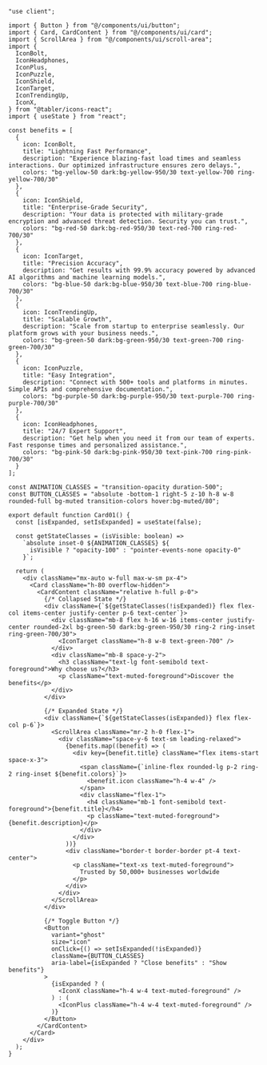````tsx
"use client";

import { Button } from "@/components/ui/button";
import { Card, CardContent } from "@/components/ui/card";
import { ScrollArea } from "@/components/ui/scroll-area";
import {
  IconBolt,
  IconHeadphones,
  IconPlus,
  IconPuzzle,
  IconShield,
  IconTarget,
  IconTrendingUp,
  IconX,
} from "@tabler/icons-react";
import { useState } from "react";

const benefits = [
  {
    icon: IconBolt,
    title: "Lightning Fast Performance",
    description: "Experience blazing-fast load times and seamless interactions. Our optimized infrastructure ensures zero delays.",
    colors: "bg-yellow-50 dark:bg-yellow-950/30 text-yellow-700 ring-yellow-700/30"
  },
  {
    icon: IconShield,
    title: "Enterprise-Grade Security",
    description: "Your data is protected with military-grade encryption and advanced threat detection. Security you can trust.",
    colors: "bg-red-50 dark:bg-red-950/30 text-red-700 ring-red-700/30"
  },
  {
    icon: IconTarget,
    title: "Precision Accuracy",
    description: "Get results with 99.9% accuracy powered by advanced AI algorithms and machine learning models.",
    colors: "bg-blue-50 dark:bg-blue-950/30 text-blue-700 ring-blue-700/30"
  },
  {
    icon: IconTrendingUp,
    title: "Scalable Growth",
    description: "Scale from startup to enterprise seamlessly. Our platform grows with your business needs.",
    colors: "bg-green-50 dark:bg-green-950/30 text-green-700 ring-green-700/30"
  },
  {
    icon: IconPuzzle,
    title: "Easy Integration",
    description: "Connect with 500+ tools and platforms in minutes. Simple APIs and comprehensive documentation.",
    colors: "bg-purple-50 dark:bg-purple-950/30 text-purple-700 ring-purple-700/30"
  },
  {
    icon: IconHeadphones,
    title: "24/7 Expert Support",
    description: "Get help when you need it from our team of experts. Fast response times and personalized assistance.",
    colors: "bg-pink-50 dark:bg-pink-950/30 text-pink-700 ring-pink-700/30"
  }
];

const ANIMATION_CLASSES = "transition-opacity duration-500";
const BUTTON_CLASSES = "absolute -bottom-1 right-5 z-10 h-8 w-8 rounded-full bg-muted transition-colors hover:bg-muted/80";

export default function Card01() {
  const [isExpanded, setIsExpanded] = useState(false);

  const getStateClasses = (isVisible: boolean) =>
    `absolute inset-0 ${ANIMATION_CLASSES} ${
      isVisible ? "opacity-100" : "pointer-events-none opacity-0"
    }`;

  return (
    <div className="mx-auto w-full max-w-sm px-4">
      <Card className="h-80 overflow-hidden">
        <CardContent className="relative h-full p-0">
          {/* Collapsed State */}
          <div className={`${getStateClasses(!isExpanded)} flex flex-col items-center justify-center p-6 text-center`}>
            <div className="mb-8 flex h-16 w-16 items-center justify-center rounded-2xl bg-green-50 dark:bg-green-950/30 ring-2 ring-inset ring-green-700/30">
              <IconTarget className="h-8 w-8 text-green-700" />
            </div>
            <div className="mb-8 space-y-2">
              <h3 className="text-lg font-semibold text-foreground">Why choose us?</h3>
              <p className="text-muted-foreground">Discover the benefits</p>
            </div>
          </div>

          {/* Expanded State */}
          <div className={`${getStateClasses(isExpanded)} flex flex-col p-6`}>
            <ScrollArea className="mr-2 h-0 flex-1">
              <div className="space-y-6 text-sm leading-relaxed">
                {benefits.map((benefit) => (
                  <div key={benefit.title} className="flex items-start space-x-3">
                    <span className={`inline-flex rounded-lg p-2 ring-2 ring-inset ${benefit.colors}`}>
                      <benefit.icon className="h-4 w-4" />
                    </span>
                    <div className="flex-1">
                      <h4 className="mb-1 font-semibold text-foreground">{benefit.title}</h4>
                      <p className="text-muted-foreground">{benefit.description}</p>
                    </div>
                  </div>
                ))}
                <div className="border-t border-border pt-4 text-center">
                  <p className="text-xs text-muted-foreground">
                    Trusted by 50,000+ businesses worldwide
                  </p>
                </div>
              </div>
            </ScrollArea>
          </div>

          {/* Toggle Button */}
          <Button
            variant="ghost"
            size="icon"
            onClick={() => setIsExpanded(!isExpanded)}
            className={BUTTON_CLASSES}
            aria-label={isExpanded ? "Close benefits" : "Show benefits"}
          >
            {isExpanded ? (
              <IconX className="h-4 w-4 text-muted-foreground" />
            ) : (
              <IconPlus className="h-4 w-4 text-muted-foreground" />
            )}
          </Button>
        </CardContent>
      </Card>
    </div>
  );
}
````